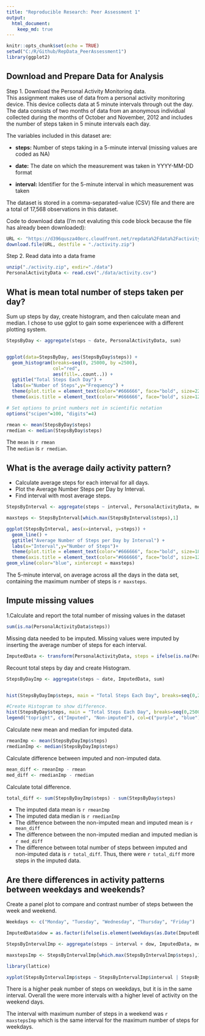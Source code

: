 ```yaml
---
title: "Reproducible Research: Peer Assessment 1"
output: 
  html_document:
    keep_md: true
---
```


```r
knitr::opts_chunk$set(echo = TRUE)
setwd("C:/R/Github/RepData_PeerAssessment1")
library(ggplot2)

```

## Download and Prepare Data for Analysis 

Step 1. Download the Personal Activity Monitoring data.  
This assignment makes use of data from a personal activity monitoring device. This device collects data at 5 minute intervals through out the day. The data consists of two months of data from an anonymous individual collected during the months of October and November, 2012 and includes the number of steps taken in 5 minute intervals each day.  

The variables included in this dataset are:

* **steps:** Number of steps taking in a 5-minute interval (missing values are coded as NA)

* **date:** The date on which the measurement was taken in YYYY-MM-DD format

* **interval:** Identifier for the 5-minute interval in which measurement was taken

The dataset is stored in a comma-separated-value (CSV) file and there are a total of 17,568 observations in this dataset.

Code to download data (I'm not evaluting this code block because the file has already been downloaded):
```r
URL <- "https://d396qusza40orc.cloudfront.net/repdata%2Fdata%2Factivity.zip"
download.file(URL, destfile = "./activity.zip")
```
Step 2. Read data into a data frame
```r
unzip("./activity.zip", exdir="./data")
PersonalActivityData <- read.csv("./data/activity.csv")
```

## What is mean total number of steps taken per day?
Sum up steps by day, create histogram, and then calculate mean and median.  I chose to use gglot to gain some experiencee with a different plotting system.
```r
StepsByDay <- aggregate(steps ~ date, PersonalActivityData, sum)


ggplot(data=StepsByDay, aes(StepsByDay$steps)) + 
  geom_histogram(breaks=seq(0, 25000, by =2500), 
                 col="red", 
                 aes(fill=..count..)) +
  ggtitle("Total Steps Each Day") +
  labs(x="Number of Steps",y="Frequency") + 
  theme(plot.title = element_text(color="#666666", face="bold", size=22, hjust=0)) +
  theme(axis.title = element_text(color="#666666", face="bold", size=12)) 

# Set options to print numbers not in scientific notation
options("scipen"=100, "digits"=4)

rmean <- mean(StepsByDay$steps)
rmedian <- median(StepsByDay$steps)
```
The `mean` is `r rmean`  
The `median` is `r rmedian`.

## What is the average daily activity pattern?

* Calculate average steps for each interval for all days. 
* Plot the Average Number Steps per Day by Interval. 
* Find interval with most average steps. 
```r
StepsByInterval <- aggregate(steps ~ interval, PersonalActivityData, mean)

maxsteps <- StepsByInterval[which.max(StepsByInterval$steps),1]

ggplot(StepsByInterval, aes(x=interval, y=steps)) +
  geom_line() +
  ggtitle("Average Number of Steps per Day by Interval") +
  labs(x="Interval",y="Number of Steps")+
  theme(plot.title = element_text(color="#666666", face="bold", size=18, hjust=0)) +
  theme(axis.title = element_text(color="#666666", face="bold", size=12)) +
geom_vline(color="blue", xintercept = maxsteps)

```

The 5-minute interval, on average across all the days in the data set, containing the maximum number of steps is `r maxsteps`.

## Impute missing values
1.Calculate and report the total number of missing values in the dataset

```r
sum(is.na(PersonalActivityData$steps))
```
Missing data needed to be imputed. Missing values were imputed by inserting the average number of steps for each interval.  
```r

ImputedData <- transform(PersonalActivityData, steps = ifelse(is.na(PersonalActivityData$steps), StepsByInterval$steps[match(PersonalActivityData$interval, StepsByInterval$interval)], PersonalActivityData$steps))
```

Recount total steps by day and create Histogram. 
```r

StepsByDayImp <- aggregate(steps ~ date, ImputedData, sum)


hist(StepsByDayImp$steps, main = "Total Steps Each Day", breaks=seq(0,25000,by=2500) , col="purple", xlab="Number of Steps")

#Create Histogram to show difference. 
hist(StepsByDay$steps, main = "Total Steps Each Day", breaks=seq(0,25000,by=2500), col="blue", xlab="Number of Steps", add=T)
legend("topright", c("Imputed", "Non-imputed"), col=c("purple", "blue"), lwd=10)

```

Calculate new mean and median for imputed data. 
```r
rmeanImp <- mean(StepsByDayImp$steps)
rmedianImp <- median(StepsByDayImp$steps)
```

Calculate difference between imputed and non-imputed data.
```r
mean_diff <- rmeanImp - rmean
med_diff <- rmedianImp - rmedian
```

Calculate total difference.
```r
total_diff <- sum(StepsByDayImp$steps) - sum(StepsByDay$steps)
```
* The imputed data mean is `r rmeanImp`
* The imputed data median is `r rmedianImp`
* The difference between the non-imputed mean and imputed mean is `r mean_diff`
* The difference between the non-imputed median and imputed median is `r med_diff`
* The difference between total number of steps between imputed and non-imputed data is `r total_diff`. Thus, there were `r total_diff` more steps in the imputed data.


## Are there differences in activity patterns between weekdays and weekends?
Create a panel plot to compare and contrast number of steps between the week and weekend. 
``` r
Weekdays <- c("Monday", "Tuesday", "Wednesday", "Thursday", "Friday")

ImputedData$dow = as.factor(ifelse(is.element(weekdays(as.Date(ImputedData$date)),Weekdays), "Weekday", "Weekend"))

StepsByIntervalImp <- aggregate(steps ~ interval + dow, ImputedData, mean)

maxstepsImp <- StepsByIntervalImp[which.max(StepsByIntervalImp$steps),1]

library(lattice)

xyplot(StepsByIntervalImp$steps ~ StepsByIntervalImp$interval | StepsByIntervalImp$dow, main="Average Steps per Day by Interval",xlab="Interval", ylab="Steps",layout=c(1,2), type="l")

```

There is a higher peak number of steps on weekdays, but it is in the same interval. Overall the were more intervals with a higher level of activity on the weekend days.

The interval with maximum number of steps in a weekend was `r maxstepsImp` which is the same interval  for the maximum number of steps for weekdays.

